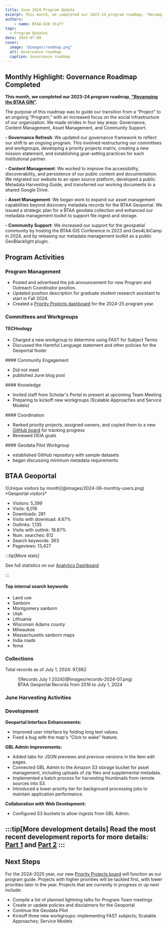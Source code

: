 ```yaml
---
title: June 2024 Program Update
excerpt: This month, we completed our 2023-24 program roadmap, "Revamping the BTAA GIN."
authors:
    - name: BTAA-GIN Staff
tags:
  - Program Updates
date: 2024-07-09
cover:
  image: "@images/roadmap.png"
  alt: Governance roadmap
  caption: Governance roadmap
---
```


<div class="monthly-highlight">

## Monthly Highlight: Governance Roadmap Completed


**This month, we completed our 2023-24 program roadmap, ["Revamping the BTAA GIN"](https://github.com/orgs/geobtaa/projects/10/views/6).**

The purpose of this roadmap was to guide our transition from a “Project” to an ongoing “Program,” with an increased focus on the social infrastructure of our organization. We made strides in four key areas: Governance, Content Management, Asset Management, and Community Support.

**- Governance Refresh**: We updated our governance framework to reflect our shift to an ongoing program. This involved restructuring our committees and workgroups, developing a priority projects matrix, creating a new mission statement, and establishing goal-setting practices for each institutional partner. 

**- Content Management**: We worked to improve the accessibility, discoverability, and persistence of our public content and documentation. We migrated our website to an open source platform, developed a public Metadata Harvesting Guide, and transferred our working documents to a shared Google Drive. 

**- Asset Management**: We began work to expand our asset management capabilities beyond discovery metadata records for the BTAA Geoportal. We issued a strategic plan for a BTAA geodata collection and enhanced our metadata management toolkit to support file ingest and storage.

**- Community Support**: We increased our support for the geospatial community by hosting the BTAA GIS Conference in 2023 and Geo4LibCamp in 2024, and by releasing our metadata management toolkit as a public GeoBlacklight plugin. 

</div>

## Program Activities

### Program Management

* Posted and advertised the job announcement for new Program and Outreach Coordinator position.
* Updated position description for graduate student research assistant to start in Fall 2024.
* Created a [Priority Projects dashboard](https://github.com/orgs/geobtaa/projects/22) for the 2024-25 program year.


### Committees and Workgroups

<CardGrid>

<Card>

#### TECHnology

* Charged a new workgroup to determine using FAST for Subject Terms
* Discussed the Harmful Language statement and other policies for the Geoportal footer

</Card>
<Card>
#### Community Engagement

* Did not meet
* published June blog post

</Card>
<Card>
#### Knowledge

* Invited staff from Scholar's Portal to present at upcoming Team Meeting
* Preparing to kickoff new workgroups (Scalable Approaches and Service Models)

</Card>
<Card>
#### Coordination

* Ranked priority projects, assigned owners, and copied them to a new [GitHub board](https://github.com/orgs/geobtaa/projects/22) for tracking progress
* Reviewed DEIA goals

</Card>
<Card>
####  Geodata Pilot Workgroup

* established GitHub repository with sample datasets
* began discussing minimum metadata requirements

</Card>
</CardGrid>


## BTAA Geoportal 

<TwoThirdsLayout>
<div slot="left">
![Unique visitors by month](@images/2024-06-monthly-users.png)
*Geoportal visitors*
</div>
<div slot="right">
<div class="compact-list">

* Visitors:	5,399
* Visits: 6,016
* Downloads:	 281
* Visits with download:	 4.67%
* Outlinks: 1,135
* Visits with outlink: 18.87%
* Num. searches: 812
* Search keywords: 363
* Pageviews: 13,427
</div>
</div>
</TwoThirdsLayout>



:::tip[More stats]

See full statistics on our [Analytics Dashboard](https://tableau.umn.edu/t/UL/views/BTAAGeoportalusageMatomo/Monthlycharts?%3Aembed=y&%3AisGuestRedirectFromVizportal=y)

:::

#### Top internal search keywords
<ChipList class="not-content">

- Land use
- Sanborn
- Montgomery sanborn
- Utah
- Lithuania
- Wisconsin Adams county
- Milwaukee
- Massachusetts sanborn maps
- India roads
- fema

</ChipList>

### Collections

<p class="records-total">Total records as of July 1, 2024: 97,662</p>

<figure markdown="span">
  ![Records July 1 2024](@images/records-2024-07.png)
  <figcaption>BTAA Geoportal Records from 2016 to July 1, 2024</figcaption>
</figure>


### June Harvesting Activities

<Table
  src="src/tables/harvests_2024-06.csv"
    columns={[
    { key: "Task",   width: "50%", filter: "text",  wrap: "nowrap",  render: "markdown" },
    { key: "Records added",  width: "25%", filter: "text"},
    { key: "Records retired",   width: "25%", filter: "text" },
  ]}
/>

### Development


**Geoportal Interface Enhancements:**

* Improved user interface by folding long text values.
* Fixed a bug with the map's “Click to wake” feature.

**GBL Admin Improvements:**

* Added tabs for JSON previews and previous versions in the item edit pages.
* Connected GBL Admin to the Amazon S3 storage bucket for asset management, including uploads of zip files and supplemental metadata.
* Implemented a batch process for harvesting thumbnails from remote sources into S3.
* Introduced a lower priority tier for background processing jobs to maintain application performance.

**Collaboration with Web Development:**

* Configured S3 buckets to allow ingests from GBL Admin.

:::tip[More development details]
Read the most recent development reports for more details: [Part 1](https://docs.google.com/document/d/1KGBmGkJMyTvCLUwqVaAQJPq_hRICRbuFzhbGpGdlzck) and [Part 2](https://docs.google.com/document/d/1Sly8jUcZJInqTLw6WrN1JRkWEOKawQK2nb14N6Gp8uw)
:::
---

## Next Steps

For the 2024-2025 year, our new [Priority Projects board](https://github.com/orgs/geobtaa/projects/22/views/5) will function as our program guide.  Projects with higher priorities will be tackled first, with lower priorities later in the year. Projects that are currently in progress or up next include:

* Compile a list of planned lightning talks for Program Team meetings
* Create or update policies and disclaimers for the Geoportal
* Continue the Geodata Pilot
* Kickoff three new workgroups: implementing FAST subjects;  Scalable Approaches; Service Models


